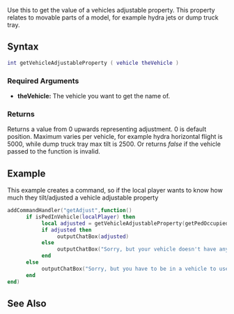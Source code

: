 
{{Client function}}
Use this to get the value of a vehicles adjustable property. This property relates to movable parts of a model, for example hydra jets or dump truck tray.

==Syntax==
<syntaxhighlight lang="lua">int getVehicleAdjustableProperty ( vehicle theVehicle )</syntaxhighlight>

===Required Arguments=== 
*'''theVehicle:''' The vehicle you want to get the name of. 

===Returns===
Returns a value from 0 upwards representing adjustment. 0 is default position. Maximum varies per vehicle, for example hydra horizontal flight is 5000, while dump truck tray max tilt is 2500. Or returns ''false'' if the vehicle passed to the function is invalid.

==Example==
This example creates a command, so if the local player wants to know how much they tilt/adjusted a vehicle adjustable property
<syntaxhighlight lang="lua">addCommandHandler("getAdjust",function()
      if isPedInVehicle(localPlayer) then
           local adjusted = getVehicleAdjustableProperty(getPedOccupiedVehicle(localPlayer))
           if adjusted then
                outputChatBox(adjusted)
           else
                outputChatBox("Sorry, but your vehicle doesn't have any adjustable properties!")
           end
      else
           outputChatBox("Sorry, but you have to be in a vehicle to use this command!")
      end
end)
</syntaxhighlight>

==See Also==
{{Client vehicle functions}}